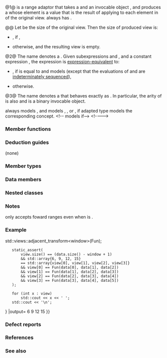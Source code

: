 {{cpp/ranges/view title|adjacent_transform|{{small|views::}}pairwise_transform}}
{{cpp/ranges/adjacent_transform_view/navbar}}
{{dcl begin}}
{{dcl header|ranges}}
{{dcl|num=1|since=c++23|1=
template&lt; ranges::forward_range V, std::move_constructible F, std::size_t N &gt;
  requires ranges::view&lt;V&gt; &amp;&amp; (N &gt; 0) &amp;&amp; std::is_object_v&lt;F&gt; &amp;&amp;
           std::regular_invocable&lt;F&amp;,
               /*REPEAT*/(ranges::range_reference_t&lt;V&gt;, N)...&gt; &amp;&amp;
           /*can-reference*/&lt;std::invoke_result_t&lt;F&amp;,
               /*REPEAT*/(ranges::range_reference_t&lt;V&gt;, N)...&gt;&gt;
class adjacent_transform_view
    : public ranges::view_interface&lt;adjacent_transform_view&lt;V, F, N&gt;&gt;
}}
{{dcl|num=2|since=c++23|1=
namespace views {
    template&lt; std::size_t N &gt;
    constexpr /* unspecified */ adjacent_transform = /* unspecified */;
}
}}
{{dcl|num=3|since=c++23|1=
namespace views {
    inline constexpr auto pairwise_transform = adjacent_transform&lt;2&gt;;
}
}}
{{dcl h|Call signature}}
{{dcl|since=c++23|
template&lt; ranges::viewable_range R, class F &gt;
    requires /* see below */
constexpr ranges::view auto adjacent_transform&lt;N&gt;( R&amp;&amp; r, F&amp;&amp; fun );
}}
{{dcl|since=c++23|
template&lt; class F &gt;
constexpr /*range adaptor closure*/ adjacent_transform&lt;N&gt;( F&amp;&amp; fun );
}}
{{dcl end}}

@1@ {{tt|adjacent_transform_view}} is a range adaptor that takes a {{lconcept|view}} and an invocable object {{c|fun}}, and produces a {{lconcept|view}} whose {{tti|i}}{{sup|th}} element is a value that is the result of applying {{c|fun}} to each element in {{range|i|i + N}} of the original view. {{tt|F}} always has {{enwiki|arity}} {{tt|N}}.

@@ Let {{tti|S}} be the size of the original view. Then the size of produced view is:
* {{c|S - N + 1}}, if {{c|1=S &gt;= N}},
* {{c|0}} otherwise, and the resulting view is empty.

@2@ The name {{c|views::adjacent_transform&lt;N&gt;}} denotes a {{named req|RangeAdaptorObject}}. Given subexpressions {{c|e}} and {{c|f}}, and a constant expression {{tt|N}}, the expression {{c|views::adjacent_transform&lt;N&gt;(e, f)}} is [[cpp/language/expressions#Expression-equivalence|expression-equivalent]] to:
* {{c|((void)e, views::zip_transform(f))}}, if {{tt|N}} is equal to {{c|0}} and {{c|decltype((e))}} models {{lconcept|forward_range}} (except that the evaluations of {{c|e}} and {{c|f}} are [[cpp/language/eval order#Ordering|indeterminately sequenced]]),
* {{c|adjacent_transform_view&lt;views::all_t&lt;decltype((e))&gt;, std::decay_t&lt;decltype((f))&gt;, N&gt;(e, f)}} otherwise.

@3@ The name {{c|views::pairwise_transform}} denotes a {{named req|RangeAdaptorObject}} that behaves exactly as {{c|views::adjacent_transform&lt;2&gt;}}. In particular, the arity of {{tt|F}} is also {{c|2}} and {{c|fun}} is a binary invocable object.

{{tt|adjacent_transform_view}} always models {{lconcept|forward_range}}, and models {{lconcept|bidirectional_range}}, {{lconcept|random_access_range}}, or {{lconcept|sized_range}}, if adapted {{lconcept|view}} type models the corresponding concept.
&lt;!--{{tt|adjacent_transform_view}} models {{lconcept|common_range}} if--&gt;
&lt;!--{{cpp/ranges/cpo|views|adjacent_transform}}--&gt;

===Member functions===
{{dsc begin}}
{{dsc inc|cpp/ranges/adaptor/dsc constructor|adjacent_transform_view}}
{{dsc inc|cpp/ranges/adaptor/dsc begin|adjacent_transform_view}}
{{dsc inc|cpp/ranges/adaptor/dsc end|adjacent_transform_view}}
{{dsc inc|cpp/ranges/adaptor/dsc size|adjacent_transform_view}}
{{cpp/ranges/view_interface/inherit|embedded=yes|size=invalid|data=invalid}}
{{dsc end}}

===Deduction guides===
(none)

===Member types===
{{dsc begin}}
{{dsc hitem|Member type|Definition}}
{{dsc expos mem type|InnerView|private=yes|{{c|ranges::adjacent_view&lt;V, N&gt;}}.}}
{{dsc expos mem type|inner_iterator|private=yes|
* {{c|ranges::iterator_t&lt;const InnerView&gt;}}, if {{tt|Const}} is {{c|true}}. Otherwise,
* {{c|ranges::iterator_t&lt;InnerView&gt;}}.}}
{{dsc expos mem type|inner_sentinel|private=yes|
* {{c|ranges::sentinel_t&lt;const InnerView&gt;}}, if {{tt|Const}} is {{c|true}}. Otherwise,
* {{c|ranges::sentinel_t&lt;InnerView&gt;}}.}}
{{dsc end}}

===Data members===
{{dsc begin}}
{{dsc hitem|Member name|Definition}}
{{dsc expos mem obj|fun_|private=yes|{{c|/*movable-box*/&lt;F&gt;}}}}
{{dsc expos mem obj|inner_|private=yes|{{c|ranges::adjacent_view&lt;V,N&gt;}}}}
{{dsc end}}

===Nested classes===
{{dsc begin}}
{{dsc expos mem tclass|cpp/ranges/adjacent_transform_view/iterator|the iterator type}}
{{dsc expos mem tclass|cpp/ranges/adjacent_transform_view/sentinel|the sentinel type used when {{tt|adjacent_transform_view}} is not a {{lconcept|common_range}}}}
{{dsc end}}

===Notes===
{{c|views::adjacent_transform}} only accepts foward ranges even when {{tt|N}} is {{tt|0}}.

{{feature test macro|__cpp_lib_ranges_zip|std=C++23|value=202110L|{{c/core|ranges::zip_view}},&lt;br&gt;{{c/core|ranges::zip_transform_view}},&lt;br&gt;{{c/core|ranges::adjacent_view}},&lt;br&gt;{{tt|ranges::adjacent_transform_view}}}}

===Example===
{{example
|code=
#include &lt;array&gt;
#include &lt;iostream&gt;
#include &lt;ranges&gt;

int main()
{
    constexpr static std::array data{1, 2, 3, 4, 5, 6};
    constexpr int window{3};

    auto Fun = [](auto... ints) { return (... + ints); };
    // Alternatively, the Fun could be any ternary (if window == 3) callable, e.g.:
    // auto Fun = [](int x, int y, int z) { return x + y + z; };

    constexpr auto view = data {{!}} std::views::adjacent_transform&lt;window&gt;(Fun);

    static_assert(
        view.size() == (data.size() - window + 1)
        &amp;&amp; std::array{6, 9, 12, 15}
        == std::array{view[0], view[1], view[2], view[3]}
        &amp;&amp; view[0] == Fun(data[0], data[1], data[2])
        &amp;&amp; view[1] == Fun(data[1], data[2], data[3])
        &amp;&amp; view[2] == Fun(data[2], data[3], data[4])
        &amp;&amp; view[3] == Fun(data[3], data[4], data[5])
    );

    for (int x : view)
        std::cout &lt;&lt; x &lt;&lt; ' ';
    std::cout &lt;&lt; '\n';
}
|output=
6 9 12 15
}}

===Defect reports===
{{dr list begin}}
{{dr list item|wg=lwg|dr=4098|std=C++23|before={{c|views::adjacent_transform&lt;0&gt;}} used to accept input-only ranges|after=made rejected}}
{{dr list end}}

===References===
{{ref std c++23}}
{{ref std|title=Adjacent transform view|id=range.adjacent.transform|section=26.7.27}}
{{ref std end}}

===See also===
{{dsc begin}}
{{dsc inc|cpp/ranges/dsc adjacent_view}}
{{dsc inc|cpp/ranges/dsc transform_view}}
{{dsc inc|cpp/ranges/dsc zip_transform_view}}
{{dsc inc|cpp/algorithm/ranges/dsc transform}}
{{dsc end}}

{{langlinks|de|es|fr|it|ja|pt|ru|zh}}
